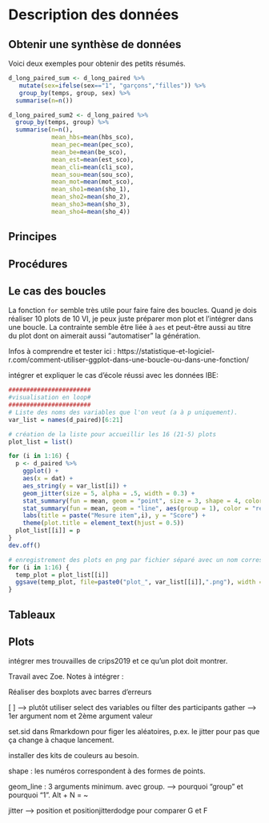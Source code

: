 # Description des données

## Obtenir une synthèse de données

Voici deux exemples pour obtenir des petits résumés.
```r
d_long_paired_sum <- d_long_paired %>% 
   mutate(sex=ifelse(sex=="1", "garçons","filles")) %>% 
   group_by(temps, group, sex) %>% 
  summarise(n=n())

d_long_paired_sum2 <- d_long_paired %>% 
  group_by(temps, group) %>% 
  summarise(n=n(),
            mean_hbs=mean(hbs_sco),
            mean_pec=mean(pec_sco),
            mean_be=mean(be_sco),
            mean_est=mean(est_sco),
            mean_cli=mean(cli_sco),
            mean_sou=mean(sou_sco),
            mean_mot=mean(mot_sco),
            mean_sho1=mean(sho_1),
            mean_sho2=mean(sho_2),
            mean_sho3=mean(sho_3),
            mean_sho4=mean(sho_4))
```

## Principes

## Procédures

## Le cas des boucles

La fonction `for` semble très utile pour faire faire des boucles. Quand je dois réaliser 10 plots de 10 VI, je peux juste préparer mon plot et l'intégrer dans une boucle. La contrainte semble être liée à `aes` et peut-être aussi au titre du plot dont on aimerait aussi "automatiser" la génération.

Infos à comprendre et tester ici : https://statistique-et-logiciel-r.com/comment-utiliser-ggplot-dans-une-boucle-ou-dans-une-fonction/

intégrer et expliquer le cas d'école réussi avec les données IBE:

```r

#######################
#visualisation en loop#
#######################
# Liste des noms des variables que l'on veut (a à p uniquement).
var_list = names(d_paired)[6:21]

# création de la liste pour accueillir les 16 (21-5) plots
plot_list = list()

for (i in 1:16) {
  p <- d_paired %>% 
    ggplot() +
    aes(x = dat) +
    aes_string(y = var_list[i]) +
    geom_jitter(size = 5, alpha = .5, width = 0.3) +
    stat_summary(fun = mean, geom = "point", size = 3, shape = 4, color = "red") +
    stat_summary(fun = mean, geom = "line", aes(group = 1), color = "red") +
    labs(title = paste("Mesure item",i), y = "Score") +
    theme(plot.title = element_text(hjust = 0.5))  
  plot_list[[i]] = p
}
dev.off()

# enregistrement des plots en png par fichier séparé avec un nom correspondant au nom de la variable et non de son numéro.
for (i in 1:16) {
  temp_plot = plot_list[[i]]
  ggsave(temp_plot, file=paste0("plot_", var_list[[i]],".png"), width = 14, height = 10, units = "cm")
}
```

## Tableaux

## Plots

intégrer mes trouvailles de crips2019 et ce qu'un plot doit montrer.


Travail avec Zoe. Notes à intégrer : 

Réaliser des boxplots avec barres d'erreurs

[ ] --> plutôt utiliser select des variables ou filter des participants
gather --> 1er argument nom et 2ème argument valeur

set.sid dans Rmarkdown pour figer les aléatoires, p.ex. le jitter pour pas que ça change à chaque lancement.

installer des kits de couleurs au besoin.

shape : les numéros correspondent à des formes de points.

geom_line : 3 arguments minimum. avec group.
--> pourquoi "group" et pourquoi "1".
Alt + N = ~

jitter --> position et positionjitterdodge pour comparer G et F
